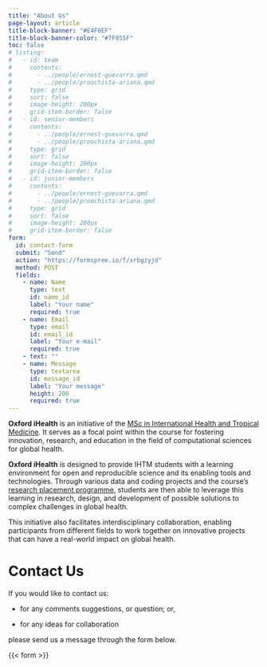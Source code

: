 ```yaml
---
title: "About Us"
page-layout: article
title-block-banner: "#E4F0EF"
title-block-banner-color: "#7F055F"
toc: false
# listing:
#   - id: team
#     contents:
#       - ../people/ernest-guevarra.qmd
#       - ../people/proochista-ariana.qmd
#     type: grid
#     sort: false
#     image-height: 200px
#     grid-item-border: false
#   - id: senior-members
#     contents:
#       - ../people/ernest-guevarra.qmd
#       - ../people/proochista-ariana.qmd
#     type: grid
#     sort: false
#     image-height: 200px
#     grid-item-border: false
#   - id: junior-members
#     contents:
#       - ../people/ernest-guevarra.qmd
#       - ../people/proochista-ariana.qmd
#     type: grid
#     sort: false
#     image-height: 200px
#     grid-item-border: false
form:
  id: contact-form
  submit: "Send"
  action: "https://formspree.io/f/xrbgzyjd"
  method: POST
  fields:
    - name: Name
      type: text
      id: name_id
      label: "Your name"
      required: true
    - name: Email
      type: email
      id: email_id
      label: "Your e-mail"
      required: true
    - text: ""
    - name: Message
      type: textarea
      id: message_id
      label: "Your message"
      height: 200
      required: true
---
```


**Oxford iHealth** is an initiative of the [MSc in International Health and Tropical Medicine](https://www.tropicalmedicine.ox.ac.uk/study-with-us/msc-ihtm){target="_blank"}. It serves as a focal point within the course for fostering innovation, research, and education in the field of computational sciences for global health.

**Oxford iHealth** is designed to provide IHTM students with a learning environment for open and reproducible science and its enabling tools and technologies. Through various data and coding projects and the course's [research placement programme](https://www.tropicalmedicine.ox.ac.uk/study-with-us/msc-ihtm/ihtm-research-placements){target="_blank"}, students are then able to leverage this learning in research, design, and development of possible solutions to complex challenges in global health.

This initiative also facilitates interdisciplinary collaboration, enabling participants from different fields to work together on innovative projects that can have a real-world impact on global health.

# Contact Us

If you would like to contact us:

* for any comments suggestions, or question; or,

* for any ideas for collaboration 

please send us a message through the form below.

{{< form >}}


